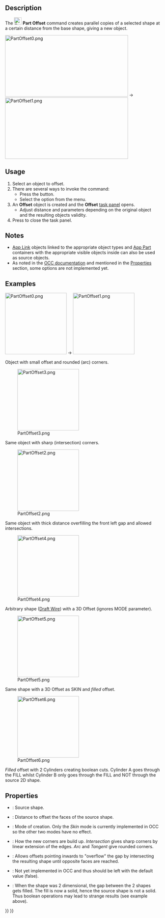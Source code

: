 <languages/>

<div lang="en" dir="ltr" class="mw-content-ltr">
{{Docnav
|[[Part_CrossSections|CrossSections]]
|[[Part_Offset2D|Offset2D]]
|[[Part_Workbench|Part]]
|IconL=Part_CrossSections.svg
|IconR=Part_Offset2D.svg
|IconC=Workbench_Part.svg
}}
</div>

<div lang="en" dir="ltr" class="mw-content-ltr">
{{GuiCommand
|Name=Part Offset
|MenuLocation=Part → 3D Offset
|Workbenches=[[Part_Workbench|Part]]
|SeeAlso=[[Part_Thickness|Part Thickness]], [[Part_Offset2D|Part 2D Offset]]
}}
</div>

<div lang="en" dir="ltr" class="mw-content-ltr">
==Description==
</div>

<div lang="en" dir="ltr" class="mw-content-ltr">
The [[Image:Part_Offset.svg|24px]] '''Part Offset''' command creates parallel copies of a selected shape at a certain distance from the base shape, giving a new object.
</div>

[[Image:PartOffset0.png|400x200px]]  →  [[Image:PartOffset1.png|400x200px]]

<div lang="en" dir="ltr" class="mw-content-ltr">
==Usage==
</div>

<div lang="en" dir="ltr" class="mw-content-ltr">
# Select an object to offset.
# There are several ways to invoke the command:
#* Press the {{Button|[[Image:Part_Offset.svg|16px]] [[Part_Offset|3D Offset...]]}} button.
#* Select the {{MenuCommand|Part → [[Image:Part_Offset.svg|16px]] 3D Offset...}} option from the menu.
# An '''Offset''' object is created and the '''Offset''' [[Task_panel|task panel]] opens.
#* Adjust distance and parameters depending on the original object and the resulting objects validity.
# Press {{Button|OK}} to close the task panel.
</div>

<div lang="en" dir="ltr" class="mw-content-ltr">
==Notes==
</div>

<div lang="en" dir="ltr" class="mw-content-ltr">
* [[App_Link|App Link]] objects linked to the appropriate object types and [[App_Part|App Part]] containers with the appropriate visible objects inside can also be used as source objects. {{Version|0.20}}
* As noted in the [https://dev.opencascade.org/doc/refman/html/class_b_rep_offset_a_p_i___make_offset_shape.html#a173d06428d1cdeea1c4f38fd6f80043c OCC documentation] and mentioned in the [[#Properties|Properties]] section, some options are not implemented yet.
</div>

<div lang="en" dir="ltr" class="mw-content-ltr">
==Examples==
</div>

[[Image:PartOffset0.png|x200px]]  →  [[Image:PartOffset1.png|x200px]]

<div lang="en" dir="ltr" class="mw-content-ltr">
Object with small offset and rounded (arc) corners.
</div>

[[Image:PartOffset3.png|x200px]] 

<div lang="en" dir="ltr" class="mw-content-ltr">
Same object with sharp (intersection) corners.
</div>

[[Image:PartOffset2.png|x200px]] 

<div lang="en" dir="ltr" class="mw-content-ltr">
Same object with thick distance overfilling the front left gap and allowed intersections.
</div>

[[Image:PartOffset4.png|x200px]] 

<div lang="en" dir="ltr" class="mw-content-ltr">
Arbitrary shape ([[Draft_Wire|Draft Wire]]) with a 3D Offset (ignores MODE parameter).
</div>

[[Image:PartOffset5.png|x200px]] 

<div lang="en" dir="ltr" class="mw-content-ltr">
Same shape with a 3D Offset as SKIN and ''filled'' offset.
</div>

[[Image:PartOffset6.png|x200px]] 

<div lang="en" dir="ltr" class="mw-content-ltr">
''Filled'' offset with 2 Cylinders creating boolean cuts. Cylinder A goes through the FILL whilst Cylinder B only goes through the FILL and NOT through the source 2D shape.
</div>

<div lang="en" dir="ltr" class="mw-content-ltr">
==Properties==
</div> 

<div lang="en" dir="ltr" class="mw-content-ltr">
{{Properties_Title|Offset}}
</div>

<div lang="en" dir="ltr" class="mw-content-ltr">
* {{PropertyData|Source}}: Source shape.
* {{PropertyData|Value}}: Distance to offset the faces of the source shape.
* {{PropertyData|Mode}}: Mode of creation. Only the ''Skin'' mode is currently implemented in OCC so the other two modes have no effect.
* {{PropertyData|Join}}: How the new corners are build up. ''Intersection'' gives sharp corners by linear extension of the edges. ''Arc'' and ''Tangent'' give rounded corners.
</div>

<div lang="en" dir="ltr" class="mw-content-ltr">
* {{PropertyData|Intersection}}: Allows offsets pointing inwards to "overflow" the gap by intersecting the resulting shape until opposite faces are reached. 
* {{PropertyData|Self Intersection}}: Not yet implemented in OCC and thus should be left with the default value (false).
* {{PropertyData|Fill Offset}}: When the shape was 2 dimensional, the gap between the 2 shapes gets filled. The fill is now a solid, hence the source shape is not a solid. Thus boolean operations may lead to strange results (see example above).
</div>


<div lang="en" dir="ltr" class="mw-content-ltr">
{{Docnav
|[[Part_CrossSections|CrossSections]]
|[[Part_Offset2D|Offset2D]]
|[[Part_Workbench|Part]]
|IconL=Part_CrossSections.svg
|IconR=Part_Offset2D.svg
|IconC=Workbench_Part.svg
}}
</div>

{{Part_Tools_navi{{#translation:}}}}
{{Userdocnavi{{#translation:}}}}